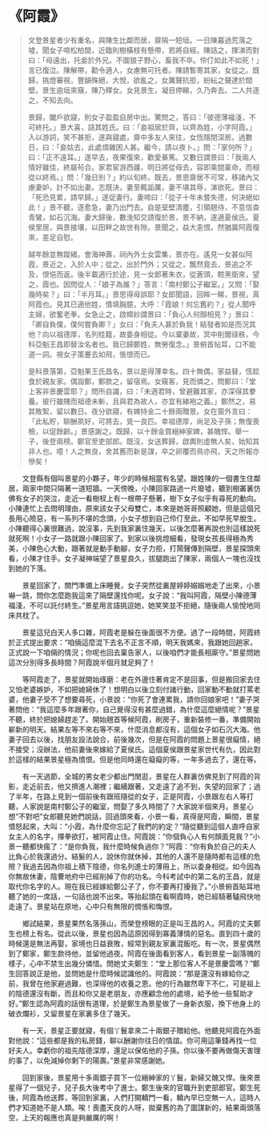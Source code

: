 # 《阿霞》

> 文登景星者少有重名，與陳生比鄰而居，齋隔一短垣。一日陳暮過荒落之墟，聞女子啼松柏間，近臨則樹橫枝有懸帶，若將自經。陳詰之，揮涕而對曰：「母遠出，托妾於外兄。不圖狼子野心，畜我不卒。伶仃如此不如死！」言已復泣。陳解帶，勸令適人，女慮無可托者。陳請暫寄其家，女從之。既歸，挑燈審視，豐韻殊絕，大悅，欲亂之，女厲聲抗拒，紛紜之聲達於間壁。景生逾垣來窺，陳乃釋女。女見景生，凝目停睇，久乃奔去。二人共逐之，不知去向。
>
> 景歸，闔戶欲寢，則女子盈盈自房中出。驚問之，答曰：「彼德薄福淺，不可終托。」景大喜，詰其姓氏。曰：「妾祖居於齊，以齊為姓，小字阿霞。」入以游詞，笑不甚拒，遂與寢處，齋中多友人來往，女恆隱閉深房。過數日，曰：「妾姑去，此處煩雜困人甚。繼今，請以夜卜。」問：「家何所？」曰：「正不遠耳。」遂早去，夜果復來，歡愛綦篤。又數日謂景曰：「我兩人情好雖佳，終屬茍合。家君宦游西疆，明日將從母去，容即乘間稟命，而相從以終焉。」問：「幾日別？」約以旬終。既去，景思齋居不可常，移諸內又慮妻妒，計不如出妻。志既決，妻至輒詬厲，妻不堪其辱，涕欲死。景曰：「死恐見累，請早歸。」遂促妻行。妻啼曰：「從子十年未嘗失德，何決絕如此！」景不聽，逐愈急，妻乃出門去。自是堊壁清塵，引領翹待，不意信杳青鸞，如石沉海。妻大歸後，數浼知交請復於景，景不納，遂適夏侯氏。夏侯里居，與景接壤，以田畔之故世有隙。景聞之，益大恚恨。然猶冀阿霞復來，差足自慰。
>
> 越年餘並無蹤緒。會海神壽，祠內外士女雲集，景亦在。遙見一女甚似阿霞，景近之，入於人中；從之，出於門外；又從之，飄然竟去，景追之不及，恨悒而返。後半載適行於途，見一女郎著朱衣，從蒼頭，鞚黑衛來，望之，霞也。因問從人：「娘子為誰？」答言：「南村鄭公子繼室。」又問：「娶幾時矣？」曰：「半月耳。」景思得毋誤耶？女郎聞語，回眸一睇，景視，真阿霞也。見其已適他姓，憤填胸臆，大呼：「霞娘！何忘舊約？」從人聞呼主婦，欲奮老拳。女急止之，啟幛紗謂景曰：「負心人何顏相見？」景曰：「卿自負僕，僕何嘗負卿？」女曰：「負夫人甚於負我！結發者如是而況其他？向以祖德厚，名列桂籍，故委身相從。今以棄妻故，冥中削爾祿秩，今科亞魁王昌即替汝名者也。我已歸鄭姓，無勞復念。」景俯首帖耳，口不能道一詞。視女子策蹇去如飛，悵恨而已。
>
> 是科景落第，亞魁果王氏昌名，景以是得薄幸名。四十無偶，家益替，恆趁食於親友家。偶詣鄭，鄭款之，留宿焉。女窺客，見而憐之，問鄭曰：「堂上客非景慶雲耶？」問所自識，曰：「未適君時，曾避難其家，亦深得其豢養。彼行雖賤而祖德未斬，且與君為故人，亦宜有綈袍之義。」鄭然之，易其敗絮，留以數日。夜分欲寢，有婢持金二十餘兩贈景。女在窗外言曰：「此私貯，聊酬夙好，可將去，覓一良匹。幸祖德厚，尚足及子孫；無復喪檢，以促餘齡。」景感謝之。既歸，以十餘金買縉紳家婢，甚醜悍。舉一子，後登兩榜。鄭官至吏部郎。既沒，女送葬歸，啟輿則虛無人矣，始知其非人也。噫！人之無良，舍其舊而新是謀，卒之卵覆而鳥亦飛，天之所報亦慘矣！

&emsp;&emsp;文登縣有個叫景星的小夥子，年少的時候相當有名望。跟姓陳的一個書生住鄰居，兩家中間只隔著一道短牆。一天傍晚，小陳回家路過一片廢墟，聽到樹叢裏仿佛有女子的哭泣，走近一看樹杈上有一根帶子懸著，樹下女子似乎有尋死的動向。小陳連忙上去問明理由，原來該女子父母雙亡，本來是她哥哥照顧她，但是這個兄長用心險惡，有一系列不堪的念頭，小女子想到自己伶仃至此，不如早死早脫生。小陳聽得心裏很難過，說沒事，先到我家裏住幾天，以後怎麼著再說也別這樣說死就死啊！小女子一路就跟小陳回家了。到家以後挑燈細看，發現女孩長得極為秀美，小陳色心大動，跟著就是動手動腳，女子力拒，打鬧聲傳到隔壁，景星探頭來看，小陳才住手。女子凝神端望了景星良久，拔腿跑出了陳家，兩個人一塊也沒找到她的下落。

&emsp;&emsp;景星回家了，關門準備上床睡覺，女子突然從裏屋婷婷嫋嫋地走了出來，小景嚇一跳，問你怎麼跑我這來了隔壁還找你呢。女子說：“我叫阿霞，隔壁小陳德薄福淺，不可以託付終生。”景星用言語挑逗她，她笑笑並不拒絕，隨後兩人愉悅地同床共枕了。

&emsp;&emsp;景星這兒白天人多口雜，阿霞老是躲在後面很不方便。過了一段時間，阿霞終於正式提出要求：“咱倆這麼混下去名不正言不順，明天我媽來，我跟她回趟家，正式說一下咱倆的情況；你呢也回去稟告家人，以後咱們才能長相廝守。”景星問她這次分別得多長時間？阿霞說半個月就足夠了！

&emsp;&emsp;等阿霞走了，景星就開始琢磨：老在外邊住著肯定不是回事，但是搬回家去住又怕老婆嫉妒，不如把媳婦休了！想明白以後立刻付諸行動，回家動不動就打罵老婆，他妻子受不了想要尋死，小景說：“你死了會連累我，請你回娘家吧！”妻子哭著問他：“我這麼多年跟著你，自己覺得沒有甚麼過錯，為什麼這麼絕情呢？”景星不聽，終於把媳婦趕走了。開始翹首等候阿霞，刷房子，重新裝修一番，準備開始嶄新的明天。結果左等不來右等不來，什麼消息都沒有，這個女子如石沉大海。他妻子回去以後，找朋友設法說合，前後幾次，但是在阿霞的問題上景星很癡情，絕不接受；沒辦法，他前妻後來嫁給了夏侯氏。這個夏侯跟景星家世代有仇，因此對於這樣的結果景星極為憤恨。但是他同時還在癡癡的等，一年多過去了，還在等。

&emsp;&emsp;有一天過節，全城的男女老少都出門閒逛，景星在人群裏仿佛見到了阿霞的背影，走近前去，他又擠進人潮裡；繼續跟著，又走遠了追不到，失望的回家了；過了半年，在路上見到一個前後有跟班隨從的女子，正是阿霞，小景跟左右人等打聽，人家說是南村鄭公子的繼室，問娶了多久時間了？大家說半個來月。景星心想“不對吧”女郎聽見她們說話，回過頭來看，小景一看，真得是阿霞，瞬間，景星憤怒起來，大叫：“小霞，為什麼你忘記了我們的約定？”隨從聽到這個人直呼自家女主人的名字，揮拳欲打，被阿霞止住。阿霞說：“你個負心人有何顏面見我？”小景一聽都快瘋了：“是你負我，我什麼時候負過你？”阿霞：“你有負於自己的夫人比負心於我還過分。結髮的人，說休你就休掉，其他的人還不是隨時都有這樣的危險？我過去因為你祖上積下陰德，你名列進士的薄冊上，所以委身相從。如今因為你無故休妻，陰曹地府中已經削掉了你的功名。今科考試中的第二名的王昌，就是取代你名字的人。現在我已經嫁給鄭公子了，你不要再打擾我了。”小景俯首貼耳地聽了她的一席話，一句話也說不出來。等抬起頭在看啊霞時，她已經騎著驢飛快地走遠了。景星站在原地，心中只有無限的惆悵和悔恨。

&emsp;&emsp;鄉試結果，景星果然名落孫山，而榮登榜眼的正是叫王昌的人。阿霞的丈夫鄭生也榜上有名。從此以後，景星也因為這原因得到寡義薄情的惡名。直到四十歲的時候還是無法再娶，家境也日益衰敗，經常到親友家裏混飯吃。有一次，景星偶然到了鄭家，鄭生款待他，並留他過夜。阿霞在後面看到客人，看到景星一副落魄的樣子，心中不禁生出幾分憐惜。問她丈夫鄭生：“堂上那位客人不是景慶雲嗎？”鄭生回答說正是他，並問她是什麼時候認識他的。阿霞說：“那是還沒有嫁給你之前，我曾在他家避過難，也深得他的收養之恩。他的行為雖然卑下不仁，可是祖上的陰德還沒有斷，而且和你又是老朋友，亦應顧念他的處境，給予他一些幫助才好。”鄭生認為阿霞的話很有道理，於是鄭生為景星做了一身新衣服，換下他身上的破衣爛衫，又留景星在家裏多住了幾天。

&emsp;&emsp;有一天，景星正要就寢，有個丫鬟拿來二十兩銀子贈給他。他聽見阿霞在外面對他說：“這些都是我的私房錢，聊以酬謝你往日的情誼。你可用這筆錢再找一位好夫人。幸虧你的祖先陰德深厚，還足以保佑他的子孫。你以後不要再做傷天害理的事了，以免減掉你剩下的陽壽。”景星非常感謝她。

&emsp;&emsp;回到家後，景星用十多兩銀子買下一位縉紳家的丫鬟，新婦又醜又悍。後來景星得了一個兒子，兒子長大後考中了進士。鄭生後來的官職升到吏部郎官。鄭生死後，阿霞為他送葬，等回到家裏，人們打開轎門一看，轎內早已空無一人，這時人們才知道她不是人類。唉！喪盡天良的人呀，拋棄舊的為了圖謀新的，結果兩頭落空，上天的報應也真是夠嚴厲的啊！
